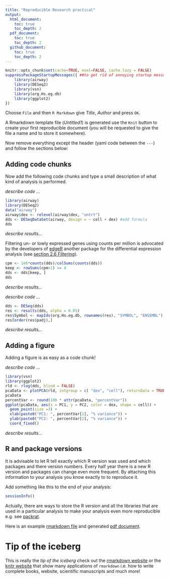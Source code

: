 ```yaml
---
title: "Reproducible Research practical"
output:
  html_document:
    toc: true
    toc_depth: 2
  pdf_document:
    toc: true
    toc_depth: 2	
  github_document:
    toc: true
    toc_depth: 2	
---
```


```r
knitr::opts_chunk$set(cache=TRUE, eval=FALSE, cache.lazy = FALSE)
suppressPackageStartupMessages({ ##to get rid of annoying startup messages
    library(airway)
    library(DESeq2)
    library(vsn)
    library(org.Hs.eg.db)
    library(ggplot2)
})
```

Choose `File` and then `R Markdown` give *Title*, *Author* and press `OK`. 

A Rmarkdown template file (*Untitled1*) is generated use the `Knit`
button to create your first reproducible document (you will be
requested to give the file a name and to store it somewhere).

Now remove everything except the header (yaml code between the `---`)
and follow the sections below:


## Adding code chunks ##

Now add the following code chunks and type a small description of what
kind of analysis is performed.

_describe code ..._

```r
library(airway)
library(DESeq2)
data("airway")
airway$dex <- relevel(airway$dex, "untrt")
dds <- DESeqDataSet(airway, design = ~ cell + dex) #add formula
dds
```

_describe results..._

Filtering un- or lowly expressed genes using counts per million is
advocated by the developers of
[edgeR](http://bioconductor.org/packages/edgeR/) another package for
the differential expression analysis (see
[section 2.6 Filtering](https://bioconductor.org/packages/release/bioc/vignettes/edgeR/inst/doc/edgeRUsersGuide.pdf)).


```r
cpm <- 1e6*counts(dds)/colSums(counts(dds))
keep <- rowSums(cpm>1) >= 4                
dds <- dds[keep, ]
dds
```

_describe results..._


_describe code ..._


```r
dds <- DESeq(dds)
res <- results(dds, alpha = 0.05)
res$Symbol <- mapIds(org.Hs.eg.db, rownames(res), "SYMBOL", "ENSEMBL")
res[order(res$padj),]
```
_describe results..._

## Adding a figure ##

Adding a figure is as easy as a code chunk! 

_describe code ..._

```r
library(vsn)
library(ggplot2)
rld <- rlog(dds, blind = FALSE)
pcaData <- plotPCA(rld, intgroup = c( "dex", "cell"), returnData = TRUE)
pcaData
percentVar <- round(100 * attr(pcaData, "percentVar"))
ggplot(pcaData, aes(x = PC1, y = PC2, color = dex, shape = cell)) +
  geom_point(size =3) +
  xlab(paste0("PC1: ", percentVar[1], "% variance")) +
  ylab(paste0("PC2: ", percentVar[2], "% variance")) +
  coord_fixed()
```

_describe results..._


## R and package versions ##

It is advisable to let R tell exactly which R version was used and
which packages and there version numbers. Every half year there is a
new R version and packages can change even more frequent. By attaching
this information to your analysis you know exactly to to reproduce it. 

Add something like this to the end of your analysis:


```r
sessionInfo()
```

Actually, there are ways to store the R version and all the libraries
that are used in a particular analysis to make your analysis even more
reproducible e.g. see [packrat](https://github.com/rstudio/packrat/).


Here is an example
[rmarkdown file](RNAseq_vanIterson.Rmd)
and generated
[pdf document](RNAseq_vanIterson.pdf).

# Tip of the iceberg #

This is really the _tip of the iceberg_ check out the
[rmarkdown website](http://rmarkdown.rstudio.com/) or the
[knitr website](https://yihui.name/knitr/) that show many applications
of `rmarkdown` i.e. how to write complete books, website, scientific
manuscripts and much more!
